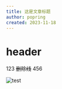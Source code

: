```yaml
---
title: 这是文章标题
author: popring
created: 2023-11-18
---
```



# header

123
~~删除线~~
456

![test](https://i1.hdslb.com/bfs/face/aad3b1bb735d2bd4066805f2a84892644fad8e2a.jpg@240w_240h_1c_1s_!web-avatar-space-header.avif)